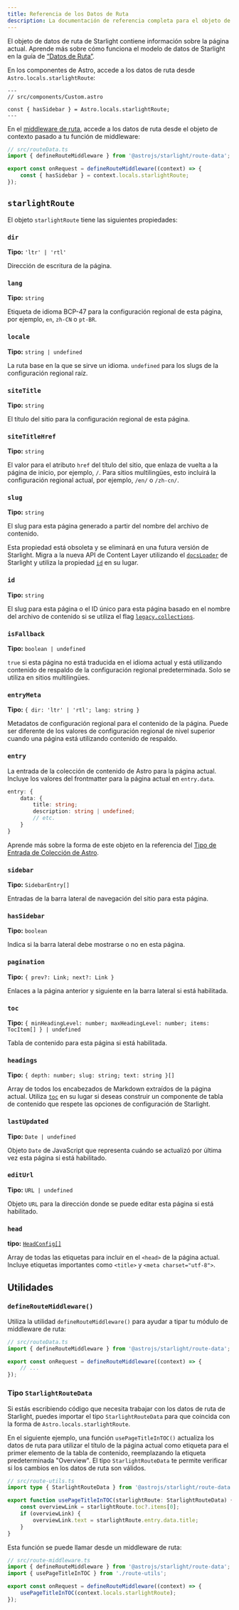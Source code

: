```yaml
---
title: Referencia de los Datos de Ruta
description: La documentación de referencia completa para el objeto de datos de ruta de Starlight.
---
```


El objeto de datos de ruta de Starlight contiene información sobre la página actual.
Aprende más sobre cómo funciona el modelo de datos de Starlight en la guía de [“Datos de Ruta”](/es/guides/route-data/).

En los componentes de Astro, accede a los datos de ruta desde `Astro.locals.starlightRoute`:

```astro {4}
---
// src/components/Custom.astro

const { hasSidebar } = Astro.locals.starlightRoute;
---
```

En el [middleware de ruta](/es/guides/route-data/#personalización-de-los-datos-de-ruta), accede a los datos de ruta desde el objeto de contexto pasado a tu función de middleware:

```ts {5}
// src/routeData.ts
import { defineRouteMiddleware } from '@astrojs/starlight/route-data';

export const onRequest = defineRouteMiddleware((context) => {
	const { hasSidebar } = context.locals.starlightRoute;
});
```

## `starlightRoute`

El objeto `starlightRoute` tiene las siguientes propiedades:

### `dir`

**Tipo:** `'ltr' | 'rtl'`

Dirección de escritura de la página.

### `lang`

**Tipo:** `string`

Etiqueta de idioma BCP-47 para la configuración regional de esta página, por ejemplo, `en`, `zh-CN` o `pt-BR`.

### `locale`

**Tipo:** `string | undefined`

La ruta base en la que se sirve un idioma. `undefined` para los slugs de la configuración regional raíz.

### `siteTitle`

**Tipo:** `string`

El título del sitio para la configuración regional de esta página.

### `siteTitleHref`

**Tipo:** `string`

El valor para el atributo `href` del título del sitio, que enlaza de vuelta a la página de inicio, por ejemplo, `/`.
Para sitios multilingües, esto incluirá la configuración regional actual, por ejemplo, `/en/` o `/zh-cn/`.

### `slug`

**Tipo:** `string`

El slug para esta página generado a partir del nombre del archivo de contenido.

Esta propiedad está obsoleta y se eliminará en una futura versión de Starlight.
Migra a la nueva API de Content Layer utilizando el [`docsLoader`](/es/manual-setup/#configura-las-colecciones-de-contenido) de Starlight y utiliza la propiedad [`id`](#id) en su lugar.

### `id`

**Tipo:** `string`

El slug para esta página o el ID único para esta página basado en el nombre del archivo de contenido si se utiliza el flag [`legacy.collections`](https://docs.astro.build/en/reference/legacy-flags/#collections).

### `isFallback`

**Tipo:** `boolean | undefined`

`true` si esta página no está traducida en el idioma actual y está utilizando contenido de respaldo de la configuración regional predeterminada.
Solo se utiliza en sitios multilingües.

### `entryMeta`

**Tipo:** `{ dir: 'ltr' | 'rtl'; lang: string }`

Metadatos de configuración regional para el contenido de la página. Puede ser diferente de los valores de configuración regional de nivel superior cuando una página está utilizando contenido de respaldo.

### `entry`

La entrada de la colección de contenido de Astro para la página actual.
Incluye los valores del frontmatter para la página actual en `entry.data`.

```ts
entry: {
	data: {
		title: string;
		description: string | undefined;
		// etc.
	}
}
```

Aprende más sobre la forma de este objeto en la referencia del [Tipo de Entrada de Colección de Astro](https://docs.astro.build/en/reference/modules/astro-content/#collectionentry).

### `sidebar`

**Tipo:** `SidebarEntry[]`

Entradas de la barra lateral de navegación del sitio para esta página.

### `hasSidebar`

**Tipo:** `boolean`

Indica si la barra lateral debe mostrarse o no en esta página.

### `pagination`

**Tipo:** `{ prev?: Link; next?: Link }`

Enlaces a la página anterior y siguiente en la barra lateral si está habilitada.

### `toc`

**Tipo:** `{ minHeadingLevel: number; maxHeadingLevel: number; items: TocItem[] } | undefined`

Tabla de contenido para esta página si está habilitada.

### `headings`

**Tipo:** `{ depth: number; slug: string; text: string }[]`

Array de todos los encabezados de Markdown extraídos de la página actual.
Utiliza [`toc`](#toc) en su lugar si deseas construir un componente de tabla de contenido que respete las opciones de configuración de Starlight.

### `lastUpdated`

**Tipo:** `Date | undefined`

Objeto `Date` de JavaScript que representa cuándo se actualizó por última vez esta página si está habilitado.

### `editUrl`

**Tipo:** `URL | undefined`

Objeto `URL` para la dirección donde se puede editar esta página si está habilitado.

### `head`

**tipo:** [`HeadConfig[]`](/es/reference/configuration/#headconfig)

Array de todas las etiquetas para incluir en el `<head>` de la página actual.
Incluye etiquetas importantes como `<title>` y `<meta charset="utf-8">`.

## Utilidades

### `defineRouteMiddleware()`

Utiliza la utilidad `defineRouteMiddleware()` para ayudar a tipar tu módulo de middleware de ruta:

```ts "defineRouteMiddleware"
// src/routeData.ts
import { defineRouteMiddleware } from '@astrojs/starlight/route-data';

export const onRequest = defineRouteMiddleware((context) => {
	// ...
});
```

### Tipo `StarlightRouteData`

Si estás escribiendo código que necesita trabajar con los datos de ruta de Starlight, puedes importar el tipo `StarlightRouteData` para que coincida con la forma de `Astro.locals.starlightRoute`.

En el siguiente ejemplo, una función `usePageTitleInTOC()` actualiza los datos de ruta para utilizar el título de la página actual como etiqueta para el primer elemento de la tabla de contenido, reemplazando la etiqueta predeterminada "Overview".
El tipo `StarlightRouteData` te permite verificar si los cambios en los datos de ruta son válidos.

```ts "StarlightRouteData"
// src/route-utils.ts
import type { StarlightRouteData } from '@astrojs/starlight/route-data';

export function usePageTitleInTOC(starlightRoute: StarlightRouteData) {
	const overviewLink = starlightRoute.toc?.items[0];
	if (overviewLink) {
		overviewLink.text = starlightRoute.entry.data.title;
	}
}
```

Esta función se puede llamar desde un middleware de ruta:

```ts {3,6}
// src/route-middleware.ts
import { defineRouteMiddleware } from '@astrojs/starlight/route-data';
import { usePageTitleInTOC } from './route-utils';

export const onRequest = defineRouteMiddleware((context) => {
	usePageTitleInTOC(context.locals.starlightRoute);
});
```
